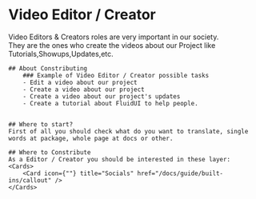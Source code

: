 
# Video Editor / Creator

Video Editors & Creators roles are very important in our society.<br/> They are the ones who create the videos about our
Project like Tutorials,Showups,Updates,etc.

    ## About Constributing
        ### Example of Video Editor / Creator possible tasks
        - Edit a video about our project
        - Create a video about our project
        - Create a video about our project's updates
        - Create a tutorial about FluidUI to help people.


    ## Where to start?
    First of all you should check what do you want to translate, single words at package, whole page at docs or other.

    ## Where to Constribute
    As a Editor / Creator you should be interested in these layer:
    <Cards>
        <Card icon={""} title="Socials" href="/docs/guide/built-ins/callout" />
    </Cards>
